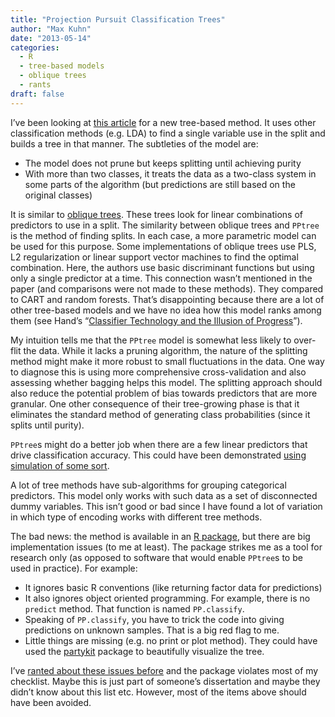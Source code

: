 ```yaml
---
title: "Projection Pursuit Classification Trees"
author: "Max Kuhn"
date: "2013-05-14"
categories:
  - R
  - tree-based models
  - oblique trees
  - rants
draft: false
---
```



I've been looking at [this article](http://projecteuclid.org/euclid.ejs/1368193535) for a new tree-based method. It uses other classification methods (e.g. LDA) to find a single variable use in the split and builds a tree in that manner. The subtleties of the model are:

* The model does not prune but keeps splitting until achieving purity
* With more than two classes, it treats the data as a two-class system in some parts of the algorithm (but predictions are still based on the original classes)

It is similar to [oblique trees](http://scholar.google.com/scholar?q=oblique+decision+trees). These trees look for linear combinations of predictors to use in a split. The similarity between oblique trees and `PPtree` is the method of finding splits. In each case, a more parametric model can be used for this purpose. Some implementations of oblique trees use PLS, L2 regularization or linear support vector machines to find the optimal combination. Here, the authors use basic discriminant functions but using only a single predictor at a time. This connection wasn't mentioned in the paper (and comparisons were not made to these methods). They compared to CART and random forests. That's disappointing because there are a lot of other tree-based models and we have no idea how this model ranks among them (see Hand's "[Classifier Technology and the Illusion of Progress](http://scholar.google.com/scholar?q=Classifier+Technology+and+the+Illusion+of+Progress&btnG=&hl=en&as_sdt=0%2C7)").

My intuition tells me that the `PPtree` model is somewhat less likely to over-flit the data. While it lacks a pruning algorithm, the nature of the splitting method might make it more robust to small fluctuations in the data. One way to diagnose this is using more comprehensive cross-validation and also assessing whether bagging helps this model. The splitting approach should also reduce the potential problem of bias towards predictors that are more granular. One other consequence of their tree-growing phase is that it eliminates the standard method of generating class probabilities (since it splits until purity).

`PPtree`s might do a better job when there are a few linear predictors that drive classification accuracy. This could have been demonstrated [using simulation of some sort](../benchmarking-machine-learning-models-using-simulation/). 

A lot of tree methods have sub-algorithms for grouping categorical predictors. This model only works with such data as a set of disconnected dummy variables. This isn't good or bad since I have found a lot of variation in which type of encoding works with different tree methods.

The bad news: the method is available in an [R package](http://cran.r-project.org/web/packages/PPtree/index.html), but there are big implementation issues (to me at least). The package strikes me as a tool for research only (as opposed to software that would enable `PPtree`s to be used in practice). For example:

* It ignores basic R conventions (like returning factor data for predictions)
* It also ignores object oriented programming. For example, there is no `predict` method. That function is named `PP.classify`.
* Speaking of `PP.classify`, you have to trick the code into giving predictions on unknown samples. That is a big red flag to me. 
* Little things are missing (e.g. no print or plot method). They could have used the [partykit](http://cran.r-project.org/web/packages/partykit/index.html) package to beautifully visualize the tree.

I've [ranted about these issues before](https://stat.ethz.ch/pipermail/r-devel/2012-January/062935.html) and the package violates most of my checklist. Maybe this is just part of someone's dissertation and maybe they didn't know about this list etc. However, most of the items above should have been avoided. 


